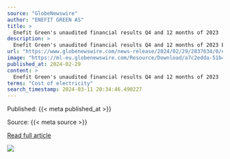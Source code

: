 ```yaml
---
source: "GlobeNewswire"
author: "ENEFIT GREEN AS"
title: >
  Enefit Green's unaudited financial results Q4 and 12 months of 2023
description: >
  Enefit Green's unaudited financial results Q4 and 12 months of 2023 Enefit Green's consolidated operating income for Q4 2023 decreased by 19 percent...
url: "https://www.globenewswire.com/news-release/2024/02/29/2837634/0/en/Enefit-Green-s-unaudited-financial-results-Q4-and-12-months-of-2023.html"
image: "https://ml-eu.globenewswire.com/Resource/Download/a7c2edda-51b4-4851-b968-261249123dc1"
published_at: 2024-02-29
content: >
  Enefit Green's unaudited financial results Q4 and 12 months of 2023  Enefit Green's consolidated operating income for Q4 2023 decreased by 19 percent to 66.9m compared to the same time last year, and… [+21806 chars]
terms: "Cost of electricity"
search_timestamp: 2024-03-11 20:34:46.490227
---
```



Published: {{< meta published_at >}}


Source: {{< meta source >}}


[Read full article]({{< meta url >}}){target='_blank'}



![](`r rmarkdown::metadata$image[1]`)

